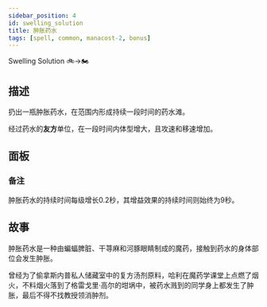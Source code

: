 ```yaml
---
sidebar_position: 4
id: swelling_solution
title: 肿胀药水
tags: [spell, common, manacost-2, bonus]
---
```


Swelling Solution 🚲->🏍

<!--truncate-->



<CardBasics cardKey={id}/>


## 描述

扔出一瓶肿胀药水，在范围内形成持续一段时间的药水滩。

经过药水的**友方**单位，在一段时间内体型增大，且攻速和移速增加。

## 面板


<LevelComponent/>


<CardDynamicTable cardKey={id}/>


<CardComplexTable cardKey={id}/>

### 备注

肿胀药水的持续时间每级增长0.2秒，其增益效果的持续时间则始终为9秒。


## 故事

肿胀药水是一种由蝙蝠脾脏、干荨麻和河豚眼睛制成的魔药，接触到药水的身体部位会发生肿胀。

曾经为了偷拿斯内普私人储藏室中的复方汤剂原料，哈利在魔药学课堂上点燃了烟火，不料烟火落到了格雷戈里·高尔的坩埚中，被药水溅到的同学身上都发生了肿胀，最后不得不找教授领消肿剂。